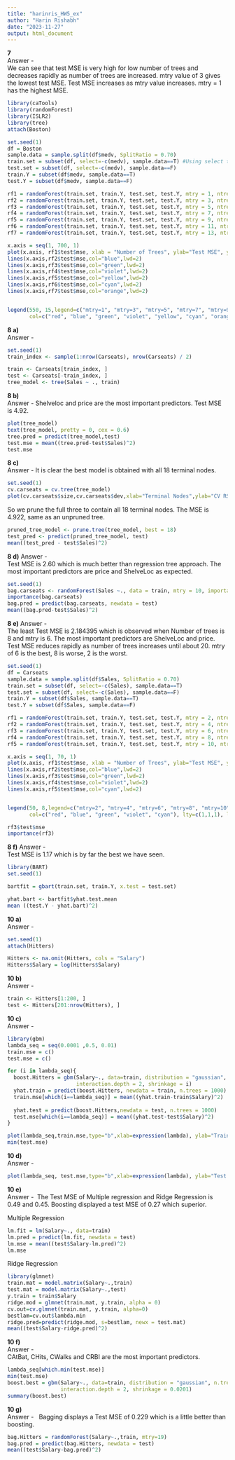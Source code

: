 ```yaml
---
title: "harinris_HW5_ex"
author: "Harin Rishabh"
date: "2023-11-27"
output: html_document
---
```


**7**\
Answer -\
We can see that test MSE is very high for low number of trees and decreases rapidly as number of trees are increased. mtry value of 3 gives the lowest test MSE. Test MSE increases as mtry value increases. mtry = 1 has the highest MSE.
```r
library(caTools)
library(randomForest)
library(ISLR2)
library(tree)
attach(Boston)

set.seed(1)
df = Boston
sample.data = sample.split(df$medv, SplitRatio = 0.70)
train.set = subset(df, select=-c(medv), sample.data==T) #Using select to drop medv(Y) column.
test.set = subset(df, select=-c(medv), sample.data==F)
train.Y = subset(df$medv, sample.data==T)
test.Y = subset(df$medv, sample.data==F)

rf1 = randomForest(train.set, train.Y, test.set, test.Y, mtry = 1, ntree = 700)
rf2 = randomForest(train.set, train.Y, test.set, test.Y, mtry = 3, ntree = 700)
rf3 = randomForest(train.set, train.Y, test.set, test.Y, mtry = 5, ntree = 700)
rf4 = randomForest(train.set, train.Y, test.set, test.Y, mtry = 7, ntree = 700)
rf5 = randomForest(train.set, train.Y, test.set, test.Y, mtry = 9, ntree = 700)
rf6 = randomForest(train.set, train.Y, test.set, test.Y, mtry = 11, ntree = 700)
rf7 = randomForest(train.set, train.Y, test.set, test.Y, mtry = 13, ntree = 700)

x.axis = seq(1, 700, 1) 
plot(x.axis, rf1$test$mse, xlab = "Number of Trees", ylab="Test MSE", ylim=c(5,20), type="l",lwd=2, col="red")
lines(x.axis,rf2$test$mse,col="blue",lwd=2)
lines(x.axis,rf3$test$mse,col="green",lwd=2)
lines(x.axis,rf4$test$mse,col="violet",lwd=2)
lines(x.axis,rf5$test$mse,col="yellow",lwd=2)
lines(x.axis,rf6$test$mse,col="cyan",lwd=2)
lines(x.axis,rf7$test$mse,col="orange",lwd=2)


legend(550, 15,legend=c("mtry=1", "mtry=3", "mtry=5", "mtry=7", "mtry=9", "mtry=11", "mtry=13"), 
       col=c("red", "blue", "green", "violet", "yellow", "cyan", "orange"), lty=c(1,1,1), lwd=c(2,2,2))
```

**8 a)**\
Answer -\
```r
set.seed(1)
train_index <- sample(1:nrow(Carseats), nrow(Carseats) / 2)

train <- Carseats[train_index, ]
test <- Carseats[-train_index, ]
tree_model <- tree(Sales ~ ., train)

```

**8 b)**\
Answer -\ Shelveloc and price are the most important predictors. Test MSE is 4.92.
```r
plot(tree_model)
text(tree_model, pretty = 0, cex = 0.6)
tree.pred = predict(tree_model,test)
test.mse = mean((tree.pred-test$Sales)^2)
test.mse
```

**8 c)**\
Answer -\ It is clear the best model is obtained with all 18 terminal nodes.
```r
set.seed(1)
cv.carseats = cv.tree(tree_model)
plot(cv.carseats$size,cv.carseats$dev,xlab="Terminal Nodes",ylab="CV RSS",type="b")
```

So we prune the full three to contain all 18 terminal nodes. The MSE is 4.922, same as an unpruned tree.
```r
pruned_tree_model <- prune.tree(tree_model, best = 18)
test_pred <- predict(pruned_tree_model, test)
mean((test_pred - test$Sales)^2)
```

**8 d)**
Answer - \
Test MSE is 2.60 which is much better than regression tree approach.
The most important predictors are price and ShelveLoc as expected.
```r
set.seed(1)
bag.carseats <- randomForest(Sales ~., data = train, mtry = 10, importance = TRUE)
importance(bag.carseats)
bag.pred = predict(bag.carseats, newdata = test)
mean((bag.pred-test$Sales)^2)
```

**8 e)**
Answer - \
The least Test MSE is 2.184395 which is observed when Number of trees is 8 and mtry is 6. The most important predictors are ShelveLoc and price.
Test MSE reduces rapidly as number of trees increases until about 20.
mtry of 6 is the best, 8 is worse, 2 is the worst.

```r
set.seed(1)
df = Carseats
sample.data = sample.split(df$Sales, SplitRatio = 0.70)
train.set = subset(df, select=-c(Sales), sample.data==T)
test.set = subset(df, select=-c(Sales), sample.data==F)
train.Y = subset(df$Sales, sample.data==T)
test.Y = subset(df$Sales, sample.data==F)

rf1 = randomForest(train.set, train.Y, test.set, test.Y, mtry = 2, ntree = 70)
rf2 = randomForest(train.set, train.Y, test.set, test.Y, mtry = 4, ntree = 70)
rf3 = randomForest(train.set, train.Y, test.set, test.Y, mtry = 6, ntree = 70)
rf4 = randomForest(train.set, train.Y, test.set, test.Y, mtry = 8, ntree = 70)
rf5 = randomForest(train.set, train.Y, test.set, test.Y, mtry = 10, ntree = 70)

x.axis = seq(1, 70, 1) 
plot(x.axis, rf1$test$mse, xlab = "Number of Trees", ylab="Test MSE", ylim=c(1,8), type="l",lwd=2, col="red")
lines(x.axis,rf2$test$mse,col="blue",lwd=2)
lines(x.axis,rf3$test$mse,col="green",lwd=2)
lines(x.axis,rf4$test$mse,col="violet",lwd=2)
lines(x.axis,rf5$test$mse,col="cyan",lwd=2)


legend(50, 8,legend=c("mtry=2", "mtry=4", "mtry=6", "mtry=8", "mtry=10"), 
       col=c("red", "blue", "green", "violet", "cyan"), lty=c(1,1,1), lwd=c(2,2,2))

rf3$test$mse
importance(rf3)
```

**8 f)**
Answer -\
Test MSE is 1.17 which is by far the best we have seen.
```r
library(BART)
set.seed(1)

bartfit = gbart(train.set, train.Y, x.test = test.set)

yhat.bart <- bartfit$yhat.test.mean
mean ((test.Y - yhat.bart)^2)
```


**10 a)**\
Answer - \
```r
set.seed(1)
attach(Hitters)

Hitters <- na.omit(Hitters, cols = "Salary")
Hitters$Salary = log(Hitters$Salary)
```

**10 b)**\
Answer - \
```r
train <- Hitters[1:200, ]
test <- Hitters[201:nrow(Hitters), ]
```

**10 c)**\
Answer - \
```r
library(gbm)
lambda_seq = seq(0.0001 ,0.5, 0.01)
train.mse = c()
test.mse = c()

for (i in lambda_seq){
  boost.Hitters = gbm(Salary~., data=train, distribution = "gaussian", n.trees = 1000, 
                      interaction.depth = 2, shrinkage = i)
  yhat.train = predict(boost.Hitters, newdata = train, n.trees = 1000)
  train.mse[which(i==lambda_seq)] = mean((yhat.train-train$Salary)^2)
  
  yhat.test = predict(boost.Hitters,newdata = test, n.trees = 1000)
  test.mse[which(i==lambda_seq)] = mean((yhat.test-test$Salary)^2)
}

plot(lambda_seq,train.mse,type="b",xlab=expression(lambda), ylab="Train MSE")
min(test.mse)
```

**10 d)**\
Answer - \
```r
plot(lambda_seq, test.mse,type="b",xlab=expression(lambda), ylab="Test MSE")
```

**10 e)**\
Answer - \ The Test MSE of Multiple regression and Ridge Regression is 0.49 and 0.45. Boosting displayed a test MSE of 0.27 which superior.

Multiple Regression
```r
lm.fit = lm(Salary~., data=train)
lm.pred = predict(lm.fit, newdata = test)
lm.mse = mean((test$Salary-lm.pred)^2)
lm.mse
```

Ridge Regression
```r
library(glmnet)
train.mat = model.matrix(Salary~.,train)
test.mat = model.matrix(Salary~.,test)
y.train = train$Salary
ridge.mod = glmnet(train.mat, y.train, alpha = 0)
cv.out=cv.glmnet(train.mat, y.train, alpha=0)
bestlam=cv.out$lambda.min
ridge.pred=predict(ridge.mod, s=bestlam, newx = test.mat)
mean((test$Salary-ridge.pred)^2)
```


**10 f)**\
Answer - \
CAtBat, CHits, CWalks and CRBI are the most important predictors.
```r
lambda_seq[which.min(test.mse)]
min(test.mse)
boost.best = gbm(Salary~., data=train, distribution = "gaussian", n.trees = 1000, 
                 interaction.depth = 2, shrinkage = 0.0201)
summary(boost.best)
```


**10 g)**\
Answer - \ 
Bagging displays a Test MSE of 0.229 which is a little better than boosting.
```r
bag.Hitters = randomForest(Salary~.,train, mtry=19)
bag.pred = predict(bag.Hitters, newdata = test)
mean((test$Salary-bag.pred)^2)
```